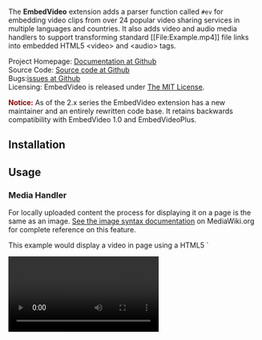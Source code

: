 {{TNT|Extension
|name        = EmbedVideo
|license     = MIT
|status      = stable
|type        = parser function
|author      = Alexia E. Smith ([[User:Alexia E. Smith|Alexia E. Smith]]), Andrew Whitworth ([[User:Whiteknight|Whiteknight]]), Jim R. Wilson ([[User:Jimbojw|Jimbojw]]), and Mohammad Derakhshani ([[User:Mderakhs|Mderakhs]])
|version     = 2.7.3
|update      = 2018-03-27
|mediawiki   = 1.25+
|php         = 5.4+
|download    = {{TNT|GithubDownload|HydraWiki|mediawiki-embedvideo}}
|image       = EmbedVideoExample1.jpg
|imagesize   = 350px
|hook1       = ParserFirstCallInit
|description = Adds a parser function called <code>#ev</code> for embedding video clips from popular video sharing services.
|example     = [http://help.gamepedia.com/Extension:EmbedVideo/Example Gamepedia Help Wiki]
|vagrant-role      = embedvideo
}}

The '''EmbedVideo''' extension adds a parser function called <code>#ev</code> for embedding video clips from over 24 popular video sharing services in multiple languages and countries.  It also adds video and audio media handlers to support transforming standard <nowiki>[[File:Example.mp4]]</nowiki> file links into embedded HTML5 <nowiki><video></nowiki> and <nowiki><audio></nowiki> tags.

;Project Homepage: [https://github.com/HydraWiki/mediawiki-embedvideo Documentation at Github]
;Source Code: [https://github.com/HydraWiki/mediawiki-embedvideo Source code at Github]
;Bugs:[https://github.com/HydraWiki/mediawiki-embedvideo/issues issues at Github]
;Licensing: EmbedVideo is released under [http://www.opensource.org/licenses/mit-license.php The MIT License].

<span style="font-weight: bold; color: darkred;">Notice:</span> As of the 2.x series the EmbedVideo extension has a new maintainer and an entirely rewritten code base.  It retains backwards compatibility with EmbedVideo 1.0 and EmbedVideoPlus.

==Installation==

{{TNT|ExtensionInstall
 |registration=required
 |download-link=[https://github.com/HydraWiki/mediawiki-embedvideo/archive/v2.7.3.zip Download]
 |custom-steps=* [[#Configuration|Configure as required]]
}}

==Usage==

=== Media Handler ===
For locally uploaded content the process for displaying it on a page is the same as an image.  [https://www.mediawiki.org/wiki/Help:Images#Syntax See the image syntax documentation] on MediaWiki.org for complete reference on this feature.

This example would display a video in page using a HTML5 `<video>` tag.

<pre><nowiki>[[File:Example.mp4]]</nowiki></pre>

To specify the start and end timestamps in the media use the start and end parameters.  The timestamp can be formatted as one of: ss, :ss, mm:ss, hh:mm:ss, or dd:hh:mm:ss.

<pre><nowiki>[[File:Example.mp4|start=2|end=6]]</nowiki></pre>

=== Tags ===

The EmbedVideo parser function expects to be called in any of the following ways:

====<code>#ev</code> - Classic Parser Tag====
* <code><nowiki>{{#ev:service|id}}</nowiki></code>
* <code><nowiki>{{#ev:service|id|dimensions}}</nowiki></code>
* <code><nowiki>{{#ev:service|id|dimensions|alignment}}</nowiki></code>
* <code><nowiki>{{#ev:service|id|dimensions|alignment|description}}</nowiki></code>
* <code><nowiki>{{#ev:service|id|dimensions|alignment|description|container}}</nowiki></code>
* <code><nowiki>{{#ev:service|id|dimensions|alignment|description|container|urlargs}}</nowiki></code>
* <code><nowiki>{{#ev:service|id|dimensions|alignment|description|container|urlargs|autoresize}}</nowiki></code>
* <code><nowiki>{{#ev:service|id|dimensions|alignment|description|container|urlargs|autoresize|valignment}}</nowiki></code>

However, if needed optional arguments may be left blank by not putting anything between the pipes:
* <code><nowiki>{{#ev:service|id|||description}}</nowiki></code>

====<code>#evt</code> - Parser Tag for Templates====
The <nowiki>#evt</nowiki> parser tag allows for key=value pairs which allows for easier templating and readability.

<pre><nowiki>{{#evt:
service=youtube
|id=https://www.youtube.com/watch?v=pSsYTj9kCHE
|alignment=right
}}</nowiki></pre>

====<code>#evu</code> - Parser Tag for URLs====
The <nowiki>#evu</nowiki> parser tag is like the <nowiki>#evt</nowiki> tag, but its first parameter is a URL that will be parsed to determine the service automatically.

<pre><nowiki>{{#evu:https://www.youtube.com/watch?v=pSsYTj9kCHE
|alignment=right
}}</nowiki></pre>

====<code><embedvideo></code> - Tag Hook====
Videos can easily be embedded with the <nowiki><embedvideo></embedvideo></nowiki> tag hook.  The ID/URL goes as the input between the tags and parameters can be added as the tag arguments.

<pre><nowiki><embedvideo service="youtube">https://www.youtube.com/watch?v=pSsYTj9kCHE</embedvideo></nowiki></pre>

Alternativly, you can also use the service id as the tag (assuming another extension isn't already using this tag).

<pre><nowiki><youtube>https://www.youtube.com/watch?v=pSsYTj9kCHE</youtube></nowiki></pre>


=== Attributes for Parser Tags ===

{| class="wikitable"
|-
! Attribute
! Description
|-
| <code>service="<nowiki>(See Supported Services below.)</nowiki>"</code>
| '''Required:''' yes
:The video service to call.
|-
| <code>id="<nowiki>[id|url]</nowiki>"</code>
| '''Required:''' yes
:The raw ID of the video or URL from the player page.
|-
| <code>dimensions="<nowiki>[WIDTH|WIDTHxHEIGHT|xHEIGHT]</nowiki>"</code>
| '''Required:''' no, '''Default:''' <code>640</code>
:Dimensions in pixels to size the embed container.  The standard format is width x height where either can be omitted, but the <code>x</code> must proceed height to indicate it as the height.
:Examples: <code>480</code>, <code>480x320</code>, <code>x320</code>.  If the height is not provided it will be calculated automatically from the width and service default ratio.
:Some services such as ''Gfycat'' do not have standard heights and should be specified for each embed.  <code>$wgEmbedVideoDefaultWidth</code> can be set in <code>LocalSettings.php</code> to override the default width.
|-
| <code>alignment="<nowiki>[left|center|right|inline]</nowiki>"</code>
| '''Required:''' no, '''Default:''' <code>none</code>
:Align the placement of the video either to the left, centered, or to the right. Inline will allow multiple videos to display side by side without forced line breaks.
|-
| <code>description="<nowiki>[wiki text]</nowiki>"</code>
| '''Required:''' no, '''Default:''' <code>none</code>
:Display a description under the embed container.
|-
| <code>container="<nowiki>[frame]</nowiki>"</code>
| '''Required:''' no, '''Default:''' <code>none</code>
:Specifies the container type to use for the embed.
::<code>frame</code>: Wrap the video player in a Mediawiki thumbnail box.
|-
| <code>urlargs="<nowiki>modestbranding=1&version=3</nowiki>"</code>
| '''Required:''' no, '''Default:''' <code>none</code>
:Allows extra URL arguments to be appended to the generated embed URL.  This is useful for obscure options only supported on one service.
|-
| <code>autoresize="<nowiki>false</nowiki>"</code>
| '''Required:''' no, '''Default:''' <code>true</code>
:Automatically resize videos when their size will cause them to break outside of their container element.
|-
| <code>valignment="<nowiki>[top|middle|bottom|baseline]</nowiki>"</code>
| '''Required:''' no, '''Default:''' <code>none</code>
:Align the vertical placement of the video either to the top, middle, bottom, or baseline of the parent element.  Using this parameter forces the alignment parameter to be inline.
|}

=== Examples ===

[[File:EmbedVideoExample1.jpg|thumb|Example #1]]

For example, a video from YouTube uses the 'youtube' service selector. You can specify either the raw ID:
<pre>{{#ev:youtube|pSsYTj9kCHE}}</pre>
Or specify the full URL:
<pre>{{#ev:youtube|https://www.youtube.com/watch?v=pSsYTj9kCHE}}</pre>



[[File:EmbedVideoExample2.jpg|thumb|Example #2]]






To display the same video as a right aligned large thumbnail with a description:
<pre>{{#ev:youtube|https://www.youtube.com/watch?v=pSsYTj9kCHE|1000|right|Let eet GO|frame}}</pre>

For YouTube to have the video start at a specific time code utilize the urlargs(URL arguments) parameter.  Take the rest of the URL arguments from the custom URL and place them into the urlargs.  Please note that not all video services support extra URL arguments or may have different keys for their URL arguments.
<pre>https://www.youtube.com/watch?v=pSsYTj9kCHE&start=76</pre>
<pre>{{#ev:youtube|https://www.youtube.com/watch?v=pSsYTj9kCHE|||||start=76}}</pre>

URL arguments can be used to chop up a video and loop it:
<pre>https://www.youtube.com/watch?v=pSsYTj9kCHE&start=160&end=180&loop=1</pre>
<pre>{{#ev:youtube|https://www.youtube.com/watch?v=pSsYTj9kCHE|||||start=160&end=180&loop=1}}</pre>

= Support for VideoLink Tags =

Support for the unmaintained VideoLink extension’s tags has been added since version 2.5.

From the original extension documentation:

<pre>The VideoLink extension allows embedding of YouTube videos in articles; allowing for multiple linked videos to be played in a single embedded video player, first shown when a user clicks on a video link.

The &lt;vplayer /&gt; specifies where the player should appear within the page, and the {{#vlink}} parser function allows creation of links that load a specific video.</pre>
=== &lt;evlplayer&gt; - Tag Hook for Video Container ===

''Note that the use of the <code>&lt;vplayer&gt;</code> tag is also acceptable here for backwards compatibility.''

This evlplayer tag is used to position the video player container within the page.

<pre>&lt;evlplayer id=&quot;player id&quot; w=&quot;width&quot; h=&quot;height&quot; class=&quot;class&quot; style=&quot;style&quot;&gt;default content&lt;/evlplayer&gt;</pre>

A default video can be set to fill the container by default instead of default content as well.

<pre>&lt;evlplayer id=&quot;player1&quot; w=&quot;480&quot; h=&quot;360&quot; service=&quot;youtube&quot; defaultid=&quot;pSsYTj9kCHE&quot; /&gt;</pre>

{| class="wikitable"
!width="11%"| Attributes
!width="10%"| Required
!width="23%"| Default
!width="54%"| Description
|-
| id
| no
| default
| An optional unique identifier for this container
|-
| w
| no
| 800
| Width to send to the embedded player when its generated
|-
| h
| no
| achieve 16:9 from width
| Height to send to the embedded player when its generated
|-
| class
| no
|
| Additional CSS class to add to the container div
|-
| style
| no
|
| Additional in-line CSS to apply to the container div
|-
| defaultid
| no
|
| Video ID of default video, if you want a default video.
|-
| service
| no
|
| Service of default video, if you want a default video.
|}

An important caveat to make note of, is that the <code>w</code> and <code>h</code> attributes only effect the video that is being included into the container div, and not the actual container. For styling of the container, please use the <code>class</code> or <code>style</code> attributes.

=== <code>#evl</code> - Parser Function for Video Links ===

''Note that the use of the <code>{{#vlink}}</code> parser function is also acceptable here for backwards compatibility.''

<pre>{{#evl:&lt;video id&gt;|&lt;Link text&gt;|service=youtube|player=&lt;player id&gt;}}</pre>
In addition to all of the attributes supported by the <code>#evt</code> tag, these specific attributes apply to the <code>#evl</code> (and <code>#vlink</code>) tags. To maintain backwards compatibility, if you do not define a <code>service</code> then <code>youtube</code> is assumed.

{|class="wikitable"
!width="5%"| Attributes
!width="4%"| Required
!width="3%"| Default
!width="86%"| Description
|-
| video id
| yes
| none
| The ID of the video you would like to play. ''Please note that the use of multiple video IDs separated by a semicolon is now deprecated. Please use the proper service for playlists if you would like play multiple videos from a single link''
|-
| link text
| yes
| none
| The text to display inside the link
|-
| player
| no
| ‘default’
| Player container to load video in. ''Note that the ID ‘default’ will only exist if you’ve defined a player with no ID.''
|-
| initial video
| ''deprecated''
|

| In the original VideoLink, this would define what video to play first if multiple videos were define. Please see notes about in <code>video id</code> and <code>start</code>.
|-
| start
| ''deprecated''
| 0:00
| In the original VideoLink, this defined the start time of a video. Since we support multiple video services, this feature can now be replicated with the <code>urlargs</code> parameter. For backwards compatibility, this attribute will be respect on videos with the service <code>youtube</code>.
|}

=== Supported Services ===

As of version 2.x, EmbedVideo supports embedding video content from the following services:
{| class="wikitable"
|-
! Site
! colspan="2"|Service Name(s)
! ID Example
! URL Example(s)
|-
! [https://archive.org/details/movies Archive.org Videos]
| colspan="2"|<code>archiveorg</code>
| <nowiki>electricsheep-flock-244-80000-6</nowiki>
| <nowiki>https://archive.org/details/electricsheep-flock-244-80000-6</nowiki>
  <nowiki>https://archive.org/embed/electricsheep-flock-244-80000-6</nowiki>
|-
! [http://bambuser.com/ Bambuser]
| <code>bambuser</code> - Broadcasts
| <code>bambuser_channel</code> - Channels
| <nowiki>5262334</nowiki>
| <nowiki>http://bambuser.com/v/5262334</nowiki>
|-
! [https://beam.pro/ Beam]
| colspan="2"|<code>beam</code> - Streams
| <nowiki>RocketBear</nowiki>
| <nowiki>https://beam.pro/RocketBear</nowiki>
|-
! [http://www.bing.com/videos/ Bing]
| colspan="2"|<code>bing</code>
| <nowiki>31ncp9r7l</nowiki>
| <nowiki>http://www.bing.com/videos/watch/video/adorable-cats-attempt-to-eat-invisible-tuna/31ncp9r7l</nowiki>
|-
! [http://www.blip.tv/ Blip.tv]
| colspan="2"|<code>blip</code> - Blip requires the full URL to the video page and does not accept the raw ID.
|
|<nowiki>http://blip.tv/vinylrewind/review-6864612</nowiki>
|-
! [https://media.ccc.de/ C3TV]
| colspan="2"|<code>mediacccde</code>
| <nowiki>32c3-7305-quantum_cryptography</nowiki>
| <nowiki>https://media.ccc.de/v/32c3-7305-quantum_cryptography</nowiki>
|-
! [http://www.collegehumor.com/ CollegeHumor]
| colspan="2"|<code>collegehumor</code>
| <nowiki>6875289</nowiki>
| <nowiki>http://www.collegehumor.com/video/6875289/batman-says-his-goodbyes</nowiki>
|-
! [http://www.dailymotion.com/ Dailymotion]
| colspan="2"|<code>dailymotion</code>
| <nowiki>x1adiiw_archer-waking-up-as-h-jon-benjamin_shortfilms</nowiki>
| <nowiki>http://www.dailymotion.com/video/x1adiiw_archer-waking-up-as-h-jon-benjamin_shortfilms</nowiki>
|-
! [http://tvpot.daum.net/ Daum TVPot]
| colspan="2"|<code>tvpot</code> - Obtain the URL or ID from the share menu URL.
| <nowiki>s9011HdLzYwpLwBodQzCHRB</nowiki>
| <nowiki>http://tvpot.daum.net/v/s9011HdLzYwpLwBodQzCHRB</nowiki>
|-
! [http://www.divshare.com Div Share]
| colspan="2"|<code>divshare</code>
|
|
|-
! [http://edutopia.org Edutopia]
| colspan="2"|Edutopia content moved to YouTube.  Please use the youtube service selector below.
|
|
|-
! [http://www.funnyordie.com/ FunnyOrDie]
| colspan="2"|<code>funnyordie</code>
| <nowiki>c61fb67ac9</nowiki>
| <nowiki>http://www.funnyordie.com/videos/c61fb67ac9/to-catch-a-predator-elastic-heart-edition</nowiki>
|-
! [http://gfycat.com/ Gfycat]
| colspan="2"|<code>gfycat</code>
| <nowiki>BruisedSilentAntarcticfurseal</nowiki>
| <nowiki>http://www.gfycat.com/BruisedSilentAntarcticfurseal</nowiki>
|-
! [http://www.hitbox.tv/ Hitbox]
| colspan="2"|<code>hitbox</code>
| <nowiki>Washuu</nowiki>
| <nowiki>http://www.hitbox.tv/Washuu</nowiki>
|-
! [https://www.jwplayer.com/ JW Player]
| colspan="2"|<code>jwplayer</code>
| <nowiki>cr5d8nbu-8ZpoNmmJ</nowiki>
| <nowiki>https://content.jwplatform.com/players/cr5d8nbu-8ZpoNmmJ.html</nowiki>
|-
! [http://www.kickstarter.com/ Kickstarter]
| colspan="2"|<code>kickstarter</code>
| <nowiki>elanlee/exploding-kittens</nowiki>
| <nowiki>https://www.kickstarter.com/projects/elanlee/exploding-kittens</nowiki>
|-
! [http://www.metacafe.com/ Metacafe]
| colspan="2"|<code>metacafe</code>
| <nowiki>11404579</nowiki>
| <nowiki>http://www.metacafe.com/watch/11404579/lan_party_far_cry_4/</nowiki>
|-
! [http://www.nicovideo.jp/ Nico Nico Video]
| colspan="2"|<code>nico</code>
| <nowiki>sm24394325</nowiki>
| <nowiki>http://www.nicovideo.jp/watch/sm24394325</nowiki>
|-
! [http://rutube.ru/ RuTube]
| colspan="2"|<code>rutube</code>
| <nowiki>b698163ccb67498db74d50cb0f22e556</nowiki>
| <nowiki>http://rutube.ru/video/b698163ccb67498db74d50cb0f22e556/</nowiki>
|-
! [http://soundcloud.com/ SoundCloud]
| colspan="2"|<code>soundcloud</code>
| <nowiki>use full url</nowiki>
| <nowiki>https://soundcloud.com/skrillex/skrillex-rick-ross-purple-lamborghini</nowiki>
|-
! [http://teachertube.com TeacherTube]
| colspan="2"|<code>teachertube</code>
| <nowiki>370511</nowiki>
| <nowiki>http://www.teachertube.com/video/thats-a-noun-sing-along-hd-version-370511</nowiki>
|-
! [http://www.ted.com/talks/browse/ TED Talks]
| colspan="2"|<code>ted</code>
| <nowiki>bruce_aylward_humanity_vs_ebola_the_winning_strategies_in_a_terrifying_war</nowiki>
| <nowiki>http://www.ted.com/talks/bruce_aylward_humanity_vs_ebola_the_winning_strategies_in_a_terrifying_war</nowiki>
|-
! [https://tubitv.com Tubi TV]
| colspan="2"|<code>tubitv</code>
| <nowiki>318409</nowiki>
| <nowiki>http://tubitv.com/video/318409</nowiki>
|-
! [http://www.tudou.com/ Tudou]
| colspan="2"|<code>tudou</code>
| <nowiki>mfQXfumwiew</nowiki>
| <nowiki>http://www.tudou.com/listplay/mfQXfumwiew.html</nowiki>
|-
! [http://www.twitch.tv Twitch]
| <code>twitch</code> - Live Streams
| <code>twitchvod</code> - Archived Videos on Demand
| <nowiki>twitchplayspokemon</nowiki>
| <nowiki>http://www.twitch.tv/twitchplayspokemon</nowiki>
|-
! [http://89.160.51.62/recordme/spelain.htm Videomaten]
| colspan="2"|<code>videomaten</code>
|
|
|-
! [http://www.vimeo.com Vimeo]
| colspan="2"|<code>vimeo</code>
| <nowiki>105035718</nowiki>
| <nowiki>http://vimeo.com/105035718</nowiki>
|-
! [http://vine.co Vine]
| colspan="2"|<code>vine</code>
| <nowiki>h2B7WMtuX2t</nowiki>
| <nowiki>https://vine.co/v/h2B7WMtuX2t</nowiki>
|-
! [http://screen.yahoo.com/ Yahoo Screen]
| colspan="2"|<code>yahoo</code>
| <nowiki>katy-perry-dances-sharks-2015-024409668</nowiki>
| <nowiki>https://screen.yahoo.com/videos-for-you/katy-perry-dances-sharks-2015-024409668.html</nowiki>
|-
! [http://www.youtube.com/ YouTube]
| <code>youtube</code> - Single Videos
| <code>youtubeplaylist</code> - Playlists
| <nowiki>pSsYTj9kCHE</nowiki>
| <nowiki>https://www.youtube.com/watch?v=pSsYTj9kCHE</nowiki>
  <nowiki>https://www.youtube.com/watch?v=CW_PbErQ_c8&list=PL76E80C7F756A2047</nowiki>
|-
! [http://www.youku.com/ Youku]
| colspan="2"|<code>youku</code>
| <nowiki>XODc3NDgzMTY4</nowiki>
| <nowiki>http://v.youku.com/v_show/id_XODc3NDgzMTY4.html</nowiki>
|-
|}

==Configurations==

{| class="wikitable"
|--
! Variable
! Default Value
! Description
|--
| <code>$wgEmbedVideoAddFileExtensions</code>
| <code>true</code>
| Boolean - Enable or disable adding video/audio file extensions to the list of allowable files to be uploaded.
|--
| <code>$wgEmbedVideoEnableVideoHandler</code>
| <code>true</code>
| Boolean - Enable or disable the video media handlers for displaying embedded video in articles.
|--
| <code>$wgEmbedVideoEnableAudioHandler</code>
| <code>true</code>
| Boolean - Enable or disable the audio media handlers for displaying embedded audio in articles.
|--
| <code>$wgEmbedVideoDefaultWidth</code>
| <code>''</code>
| Integer - Globally override the default width of video players.  When not set this uses the video service's default width which is typically 640 pixels.
|--
| <code>$wgEmbedVideoMinWidth</code>
| <code>''</code>
| Integer - Minimum width of video players.  Widths specified below this value will be automatically bounded to it.
|--
| <code>$wgEmbedVideoMaxWidth</code>
| <code>''</code>
| Integer - Maximum width of video players.  Widths specified above this value will be automatically bounded to it.
|--
| <code>$wgFFmpegLocation</code>
| <code>/usr/bin/ffmpeg</code>
| String - Set the location of the ffmpeg binary.
|--
| <code>$wgFFprobeLocation</code>
| <code>/usr/bin/ffprobe</code>
| String - Set the location of the ffprobe binary.
|}

==Version history==
; v2.7.3
* Default Twitch VOD to autoplay=false by default
* Allow videos to be sized in 1:1 aspect ratios for special use cases.

; v2.7.2
* Added feature to evlplayer to allow default video content

; v2.7.1
* Fixed issue with youku videos not embedding properly on https enabled wikis.

; v2.7.0
* Added SoundCloud support
* Added ability to use service name as a parser tag (if not defined previously)

; v2.6.1
* Added new configuration options to disable adding media handlers and file extensions.
** https://github.com/HydraWiki/mediawiki-embedvideo/issues/76
* Fixed an uninitialized array.
** https://github.com/HydraWiki/mediawiki-embedvideo/issues/77
* Fixed undefined indexes in the AudioHandler class.
** https://github.com/HydraWiki/mediawiki-embedvideo/issues/78
* Fixed class properties that were unintentionally declared as static.
** https://github.com/HydraWiki/mediawiki-embedvideo/issues/75
* Fixed RTL language issues with CSS.
** https://github.com/HydraWiki/mediawiki-embedvideo/pull/73

; v2.6.0
* Added support for vertically aligning videos.
* Improved sizing of video and audio tags in Chrome and Firefox when using the media handler tags.
* Fixed an undefined variable.
** https://github.com/HydraWiki/mediawiki-embedvideo/issues/71

; v2.5.2
* If ffmpeg is not installed on the server the FFProbe class will no longer attempt to use and instead just return generic descriptions.
* Fixed properties on FFProbe being incorrectly declared as static.
* Fixed issues with not returning generic descriptions when the local file being accessed by ffprobe is not readable.

; v2.5.1
* Added URL argument support to Twitch services.

; v2.5.0
* Added support for VideoLink tags
* Support for Disclose.tv added
* Twitch VOD support updated.
* Added <nowiki>#evu</nowiki> parser tag

; v2.4.1
* Merged Sophivorus' improvements and fixes.
** Support for TubiTV.com with the tubitv service identifier.
** Fixed vimeo aspect ratio.
** Fixed dailymotion ID regex.
* Fixed error messages being double parsed.

; v2.4.0
* New media handlers to embed locally uploaded video and audio files.
** Requires ffmpeg and ffprobe binaries to be installed.
** Uses HTML5 <nowiki><video></nowiki> and <nowiki><audio></nowiki> tags.
* Two new settings:
** $wgFFmpegLocation - Set the location of the ffmpeg binary.
** $wgFFprobeLocation - Set the location of the ffprobe binary.

; v2.3.3
* Support for JW Player.

; v2.3.2
* Fix auto resize breaking when leaving full screen.

; v2.3.1
* Fixed issue #54 (EmbedVideo doesn't work with mw-collapsible class)
* Fixed issue #50 ("arg" should be "args" in addService)
* Added "inline" alignment option
* Fixed center alignment option css
* Auto Resize now targets mobile as well

; v2.3.0
* Hard cut off of support for versions older then MediaWiki 1.25
* Auto Resize attribute added
* Reverted array_key_exists() regression to fix the `<embedvideo>` tag being broken.

; v2.2.9
* Fixed issue with Twitch.tv switching over to HTTPS.
* [https://github.com/HydraWiki/mediawiki-embedvideo/pull/52 Added support for http://media.ccc.de]
* [https://github.com/HydraWiki/mediawiki-embedvideo/pull/46 New services can now be added from other extensions programmatically.]

; v2.2.8
* [https://github.com/HydraWiki/mediawiki-embedvideo/pull/38 Support for Daum TVPot]
* [https://github.com/HydraWiki/mediawiki-embedvideo/pull/40 Fix for URL arguments for youtube and youtubeplaylist].
* Support for Beam.pro.
* Support for Hitbox.tv.

; v2.2.7
* [https://github.com/HydraWiki/mediawiki-embedvideo/pull/35 Compatible with MediaWiki 1.24.0+]

; v2.2.6
* NicoNico Video ID fixes; will work with new ID formats.

; v2.2.5
* XSS flaws reported by [https://github.com/Mischanix/ Mischanix].

; v2.2.4
* Fix Bing to work with their new URLs.
* Remove MSN as their new video service does not support embedding.
* Standardize Tudou support per their wiki.

; v2.2.3
* Added support for Youku and Tudou.

; v2.2.2
* Updated regular expression replacement pattern for Twitch URLs.  Old Twitch embed URLs do not automatically redirect.

; v2.2.1
* Fixed E_NOTICE being thrown for [https://github.com/HydraWiki/mediawiki-embedvideo/issues/25 undefined array indexes].
* Back ported some [https://github.com/HydraWiki/mediawiki-embedvideo/issues/23 PHP 5.3 compatibility changes].  Please note that future releases of EmbedVideo may not support PHP 5.3 as it is an outdated version.  Upgrading to PHP 5.4 at a minimum is recommended.

; v2.2.0
* Fixed a bug with alignment that would cause the left align to not work similar to how MediaWiki handles images and other media.
* New parser tag better suited for templates; #evt.
* New HTML like tag format that can take parameters.

; v2.1.0
* The width parameter was changed to dimensions.  See parameter documentation above.
* New container parameter to use a standard MediaWiki thumb frame or default to a generic container.
* The description parameter no longer forces the thumb frame to be used.
* Added support for Archive.org, Blip.tv, CollegeHumor, Gfycat, Nico Nico Video, TED Talks, and Vine.
* Ability to center align embeds.
* CSS resource module.

; v2.0
* URLs from the player pages that contain the raw video ID can now be used as the ID parameter.
* Validation of the raw IDs is improved.
* Code base rewritten to have a VideoService class for future extensibility.
* Switched to HTML5 iframes wherever possible for embeds.
* All services overhauled to be up to date and working.
* The 'auto' and 'center' alignment values were removed as they were not working.  They are planned to be implement properly in the future.

==Developer Notes==

The major benefit of using a parser function as the injection mechanism for video clips (as opposed to an extension tag) is that parser functions can utilize template parameters (of the form <code><nowiki>{{{1}}}</nowiki></code>).

For example, say you found yourself making a lot of YouTube videos in thumbnail size, right-aligned like an image.  You might make a template called <code>Template:Youtube_tn</code> which could contain this:
<pre>
<div class="thumb tright">
{{#ev:youtube|{{{1}}}|{{{2|100}}}}}
</div>
</pre>

And then call it like this:
<pre>
{{youtube tn|someYoutubeId}}
</pre>

===Reporting Bugs===

There is an issue tracker set up on the [https://github.com/HydraWiki/mediawiki-embedvideo/issues Github project page].

===Contributing===

Bug reports, feature requests, and patches are always welcome.  New contributors can be added to the Github project if there is sufficient interest.

==Weblinks==

* [http://help.gamepedia.com/Extension:EmbedVideo/Example Gamepedia Help Wiki] / [http://fr.wikimini.org/wiki/Aide:Ins%C3%A9rer_une_vid%C3%A9o French] / [http://krefeld-wiki.de/wiki/Hilfe:Video German]

[[Category:Video player extensions]]
[[Category:YouTube extensions]]
